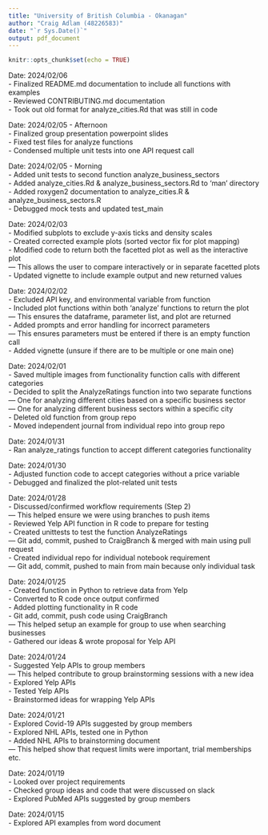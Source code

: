 ```yaml
---
title: "University of British Columbia - Okanagan"
author: "Craig Adlam (48226583)"
date: "`r Sys.Date()`"
output: pdf_document
---
```


```r
knitr::opts_chunk$set(echo = TRUE)
```

Date: 2024/02/06  
- Finalized README.md documentation to include all functions with examples  
- Reviewed CONTRIBUTING.md documentation  
- Took out old format for analyze_cities.Rd that was still in code

Date: 2024/02/05 - Afternoon  
- Finalized group presentation powerpoint slides  
- Fixed test files for analyze functions  
- Condensed multiple unit tests into one API request call 

Date: 2024/02/05 - Morning  
- Added unit tests to second function analyze_business_sectors  
- Added analyze_cities.Rd & analyze_business_sectors.Rd to 'man' directory  
- Added roxygen2 documentation to analyze_cities.R & analyze_business_sectors.R  
- Debugged mock tests and updated test_main  

Date: 2024/02/03  
- Modified subplots to exclude y-axis ticks and density scales  
- Created corrected example plots (sorted vector fix for plot mapping)  
- Modified code to return both the facetted plot as well as the interactive plot  
--- This allows the user to compare interactively or in separate facetted plots  
- Updated vignette to include example output and new returned values  

Date: 2024/02/02  
- Excluded API key, and environmental variable from function  
- Included plot functions within both 'analyze' functions to return the plot  
--- This ensures the dataframe, parameter list, and plot are returned  
- Added prompts and error handling for incorrect parameters  
--- This ensures parameters must be entered if there is an empty function call  
- Added vignette (unsure if there are to be multiple or one main one)

Date: 2024/02/01  
- Saved multiple images from functionality function calls with different categories  
- Decided to split the AnalyzeRatings function into two separate functions  
--- One for analyzing different cities based on a specific business sector  
--- One for analyzing different business sectors within a specific city  
- Deleted old function from group repo  
- Moved independent journal from individual repo into group repo  

Date: 2024/01/31  
- Ran analyze_ratings function to accept different categories functionality  

Date: 2024/01/30  
- Adjusted function code to accept categories without a price variable  
- Debugged and finalized the plot-related unit tests  

Date: 2024/01/28  
- Discussed/confirmed workflow requirements (Step 2)  
--- This helped ensure we were using branches to push items  
- Reviewed Yelp API function in R code to prepare for testing  
- Created unittests to test the function AnalyzeRatings  
--- Git add, commit, pushed to CraigBranch & merged with main using pull request  
- Created individual repo for individual notebook requirement  
--- Git add, commit, pushed to main from main because only individual task  

Date: 2024/01/25  
- Created function in Python to retrieve data from Yelp  
- Converted to R code once output confirmed  
- Added plotting functionality in R code  
- Git add, commit, push code using CraigBranch  
--- This helped setup an example for group to use when searching businesses  
- Gathered our ideas & wrote proposal for Yelp API  

Date: 2024/01/24  
- Suggested Yelp APIs to group members  
--- This helped contribute to group brainstorming sessions with a new idea   
- Explored Yelp APIs  
- Tested Yelp APIs  
- Brainstormed ideas for wrapping Yelp APIs  

Date: 2024/01/21  
- Explored Covid-19 APIs suggested by group members  
- Explored NHL APIs, tested one in Python  
- Added NHL APIs to brainstorming document  
--- This helped show that request limits were important, trial memberships etc.  

Date: 2024/01/19  
- Looked over project requirements  
- Checked group ideas and code that were discussed on slack  
- Explored PubMed APIs suggested by group members   

Date: 2024/01/15  
- Explored API examples from word document  


